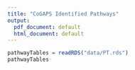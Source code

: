 ```yaml
---
title: "CoGAPS Identified Pathways"
output:
  pdf_document: default
  html_document: default
---
```


```r
pathwayTables = readRDS("data/PT.rds")
pathwayTables
```
